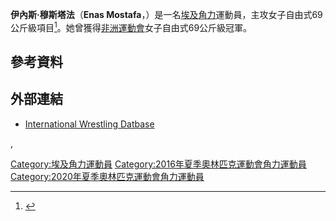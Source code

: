 {{Infobox sportsperson
| name           = 伊內斯·穆斯塔法<br />''Enas Mostafa''
| image          = 
| caption        = 
| birth_name     = 
| fullname       = Youssef Enas Mostafa
| nickname       = 
| nationality    = 
| residence      = 
| birth_date     = {{birth date and age|1989|1|1|df=yes}}
| birth_place    = 
| death_date     = 
| death_place    = 
| height         = {{height|m=1.70}}
| weight         = {{weight|kg=69}}
| website        = 
| country        = {{EGY}}
| sport          = [[角力|角力]]
| event          = 女子自由式69公斤級
| olympics       = 
| show-medals    = yes
| medaltemplates = 
{{MedalSport|女子[[角力|角力]]}}
{{MedalCountry|{{EGY}}}}
{{MedalCompetition|[[非洲運動會|非洲運動會]]}}
{{MedalGold|[[2015年非洲運動會|2015年 布拉薩]]|女子自由式69公斤級}}
{{MedalCompetition|[[非洲角力錦標賽|非洲角力錦標賽]]}}
{{MedalGold|[[2013年非洲角力錦標賽|2013年 -{zh:恩賈梅納; zh-hans:恩贾梅纳; zh-hant:恩賈梅納; zh-tw:恩將納;}-]]|女子自由式67公斤級}}
{{MedalGold|[[2014年非洲角力錦標賽|2014年 突尼斯市]]|女子自由式69公斤級}}
{{MedalGold|[[2015年非洲角力錦標賽|2015年 亞歷山大港]]|女子自由式69公斤級}}
{{MedalSilver|[[2010年非洲角力錦標賽|2010年 開羅]]|女子自由式67公斤級}}
{{MedalBronze|[[2009年非洲角力錦標賽|2009年 卡薩布蘭卡]]|女子自由式72公斤級}}
{{MedalBronze|[[2011年非洲角力錦標賽|2011年 -{zh-hans:达喀尔; zh-hk:達喀爾; zh-tw:達卡;}-]]|女子自由式63公斤級}}
{{MedalBronze|[[2012年非洲角力錦標賽|2012年 馬拉喀什]]|女子自由式63公斤級}}
{{MedalCompetition|[[地中海角力錦標賽|地中海角力錦標賽]]}}
{{MedalSilver|[[2010年地中海角力錦標賽|2010年 伊斯坦堡]]|女子自由式67公斤級}}
{{MedalCompetition|[[世界軍人角力錦標賽|世界軍人角力錦標賽]]}}
{{MedalSilver|[[2014年世界軍人角力錦標賽|2014年 迪克斯堡]]|女子自由式69公斤級}}
{{MedalCompetition|[[非洲青年角力錦標賽|非洲青年角力錦標賽]]}}
{{MedalGold|[[2009年非洲青年角力錦標賽|2009年 提帕薩]]|女子自由式67公斤級}}
}}
'''伊內斯·穆斯塔法'''（'''Enas Mostafa'''，{{bd|1989年|1月1日|catIdx=Mostafa, Enas}}）是一名[[埃及|埃及]][[角力|角力]]運動員，主攻女子自由式69公斤級項目<ref>{{cite web |url=https://www.iat.uni-leipzig.de/datenbanken/dbfoeldeak/daten.php?spid=D04ED0A9177A45708F3D40D5E83F9BE8 |title=Enas Mostafa |publisher=iat.uni-leipzig.de |date=2016-05-14 |accessdate=2016-05-14 |archive-url=https://web.archive.org/web/20190222150035/https://www.iat.uni-leipzig.de/datenbanken/dbfoeldeak/daten.php?spid=D04ED0A9177A45708F3D40D5E83F9BE8 |archive-date=2019-02-22 |dead-url=yes }}</ref>。她曾獲得[[非洲運動會|非洲運動會]]女子自由式69公斤級冠軍。

== 參考資料 ==
{{Reflist}}

== 外部連結 ==
* [https://web.archive.org/web/20190222150035/https://www.iat.uni-leipzig.de/datenbanken/dbfoeldeak/daten.php?spid=D04ED0A9177A45708F3D40D5E83F9BE8 International Wrestling Datbase]

{{Egypt-stub}}
,
{{DEFAULTSORT:Mostafa, Enas}}
[[Category:埃及角力運動員|Category:埃及角力運動員]]
[[Category:2016年夏季奧林匹克運動會角力運動員|Category:2016年夏季奧林匹克運動會角力運動員]]
[[Category:2020年夏季奧林匹克運動會角力運動員|Category:2020年夏季奧林匹克運動會角力運動員]]